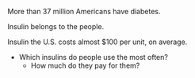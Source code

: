 
More than 37 million Americans have diabetes.

Insulin belongs to the people.

Insulin the U.S. costs almost $100 per unit, on average.

- Which insulins do people use the most often?
  - How much do they pay for them?